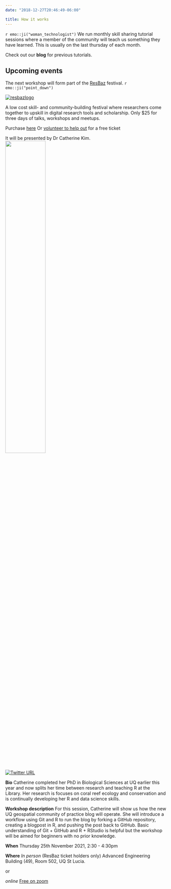 ```yaml
---
date: "2018-12-27T20:46:49-06:00"

title: How it works
---
```


`r emo::ji("woman_technologist")` We run monthly skill sharing tutorial sessions where a member of the community will teach us something they have learned. 
This is usually on the last thursday of each month. 

Check out our **blog** for previous tutorials.  


## Upcoming events

The next workshop will form part of the [ResBaz](https://resbaz.github.io/resbaz2021qld/schedule/#session-42) festival.  `r emo::ji("point_down")`


[![resbazlogo](images/ResBazlogo.PNG)](https://resbaz.github.io/resbaz2021qld/)

A low cost skill- and community-building festival where researchers come together to upskill in digital research tools and scholarship.
Only $25 for three days of talks, workshops and meetups. 

Purchase [here](https://www.eventbrite.com.au/e/resbaz-queensland-2021-tickets-185377598387) 
Or 
[volunteer to help out](https://docs.google.com/forms/d/e/1FAIpQLSfTwkZaRlKULFQrnY66P2MJSpYeUyS2eJ3RPcqMDNHy1QxmyA/viewform) for a free ticket



It will be presented by Dr Catherine Kim.   
![](images/CKim_sq.jpg){width=50% height=50%}

[![Twitter URL](https://img.shields.io/twitter/url/https/twitter.com/bukotsunikki.svg?style=social&label=Follow%20%40fishiinthec)](https://twitter.com/fishiinthec)

**Bio** Catherine completed her PhD in Biological Sciences at UQ earlier this year and now splits her time between research and teaching R at the Library. Her research is focuses on coral reef ecology and conservation and is continually developing her R and data science skills. 

**Workshop description** For this session, Catherine will show us how the new UQ geospatial community of practice blog will operate. She will introduce a workflow using Git and R to run the blog by forking a GitHub repository, creating a blogpost in R, and pushing the post back to GitHub. Basic understanding of Git + GitHub and R + RStudio is helpful but the workshop will be aimed for beginners with no prior knowledge. 

**When** Thursday 25th November 2021, 2:30 - 4:30pm

**Where** *In person* (ResBaz ticket holders only) Advanced Engineering Building (49), Room 502, UQ St Lucia.  

or 

*online* [Free on zoom](https://uqz.zoom.us/s/87436914908)



